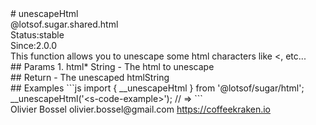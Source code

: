 <div class="docmap-mdx">
# unescapeHtml
<div class="_namespace">@lotsof.sugar.shared.html</div>
<div class="_metas">
<div class="_status"><span class="_status-label">Status:</span><span class="_status-value -stable">stable</span></div>
<div class="_since"><span class="_since-label">Since:</span><span class="_since-value">2.0.0</span></div>
</div>
<div class="_description">
This function allows you to unescape some html characters like &lt;, etc...
</div>
<div class="_params">
## Params
1. <span class="_name">html<span class="_required">*</span></span><span class="_default"></span> <span class="_type">String</span>
   - The html to unescape
</div>
<div class="_return">
## Return
- <span class="_description">The unescaped html</span><span class="_default"></span><span class="_type">String</span>
</div>
<div class="_examples">
## Examples
```js
import { __unescapeHtml } from '@lotsof/sugar/html';
__unescapeHtml('&lt;s-code-example&gt;'); // => <s-code-example>
```
</div>
<div class="_author">
<span class="_name">Olivier Bossel</span>
<span class="_email">olivier.bossel@gmail.com</span>
<a href="https://coffeekraken.io" target="_blank" class="_url">https://coffeekraken.io</a>
</div>
</div>